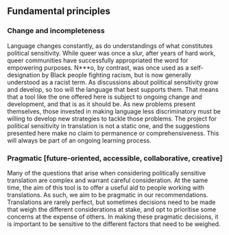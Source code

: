 ## Fundamental principles

### Change and incompleteness

Language changes constantly, as do understandings of what constitutes political sensitivity. While queer was once a slur, after years of hard work, queer communities have successfully appropriated the word for empowering purposes. N***o, by contrast, was once used as a self-designation by Black people fighting racism, but is now generally understood as a racist term. As discussions about political sensitivity grow and develop, so too will the language that best supports them. That means that a tool like the one offered here is subject to ongoing change and development, and that is as it should be. As new problems present themselves, those invested in making language less discriminatory must be willing to develop new strategies to tackle those problems. The project for political sensitivity in translation is not a static one, and the suggestions presented here make no claim to permanence or comprehensiveness. This will always be part of an ongoing learning process.

### Pragmatic [future-oriented, accessible, collaborative, creative]

Many of the questions that arise when considering politically sensitive translation are complex and warrant careful consideration. At the same time, the aim of this tool is to offer a useful aid to people working with translations. As such, we aim to be pragmatic in our recommendations. Translations are rarely perfect, but sometimes decisions need to be made that weigh the different considerations at stake, and opt to prioritise some concerns at the expense of others. In making these pragmatic decisions, it is important to be sensitive to the different factors that need to be weighed.
